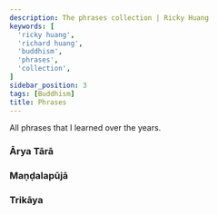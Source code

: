 ```yaml
---
description: The phrases collection | Ricky Huang
keywords: [
  'ricky huang',
  'richard huang',
  'buddhism',
  'phrases',
  'collection',
]
sidebar_position: 3
tags: [Buddhism]
title: Phrases
---
```



<Welcome />

All phrases that I learned over the years.

<Ahvana />

### Ārya Tārā
<AryaTara />

<AryaTaraAstaghoraTaraniSutra />
<DhanadaTara />
<EkadasamukhaLokesvara />
<MahamaniVipulavimana />

### Maṇḍalapūjā
<MandalaPuja />

<PrajnaParamita />
<Pratityasamutpada />
<RaktaTara />
<SitaTara />
<Sukhavativyuha />

### Trikāya
<Trikaya />

<Vajragita />
